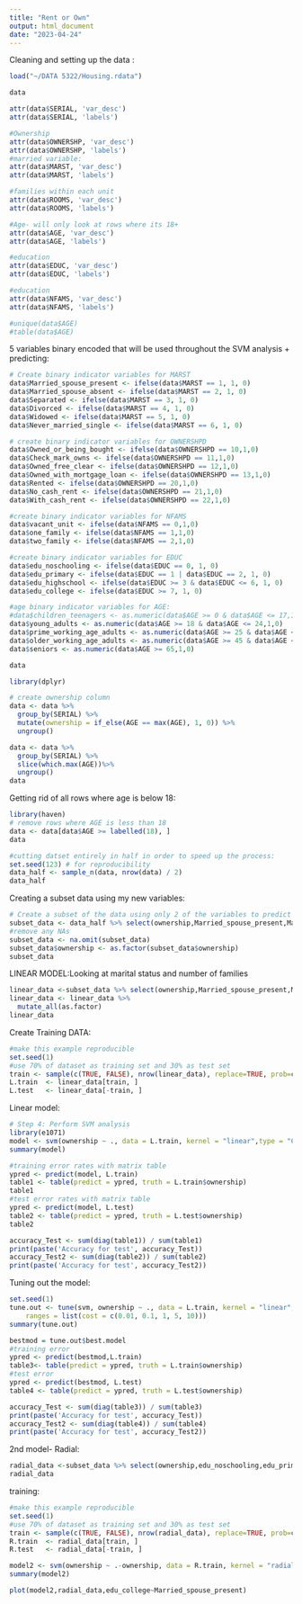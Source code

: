 ```yaml
---
title: "Rent or Own"
output: html_document
date: "2023-04-24"
---
```


Cleaning and setting up the data :

```r
load("~/DATA 5322/Housing.rdata")
```

```r
data
```
```r
attr(data$SERIAL, 'var_desc')
attr(data$SERIAL, 'labels')
```

```r
#Ownership 
attr(data$OWNERSHP, 'var_desc')
attr(data$OWNERSHP, 'labels')
#married variable:
attr(data$MARST, 'var_desc')
attr(data$MARST, 'labels')

#families within each unit
attr(data$ROOMS, 'var_desc')
attr(data$ROOMS, 'labels')

#Age- will only look at rows where its 18+ 
attr(data$AGE, 'var_desc')
attr(data$AGE, 'labels')

#education
attr(data$EDUC, 'var_desc')
attr(data$EDUC, 'labels')

#education
attr(data$NFAMS, 'var_desc')
attr(data$NFAMS, 'labels')

```

```r
#unique(data$AGE)
#table(data$AGE)
```




5 variables binary encoded that will be used throughout the SVM analysis + predicting:
```r
# Create binary indicator variables for MARST
data$Married_spouse_present <- ifelse(data$MARST == 1, 1, 0)
data$Married_spouse_absent <- ifelse(data$MARST == 2, 1, 0)
data$Separated <- ifelse(data$MARST == 3, 1, 0)
data$Divorced <- ifelse(data$MARST == 4, 1, 0)
data$Widowed <- ifelse(data$MARST == 5, 1, 0)
data$Never_married_single <- ifelse(data$MARST == 6, 1, 0)

# create binary indicator variables for OWNERSHPD
data$Owned_or_being_bought <- ifelse(data$OWNERSHPD == 10,1,0)
data$Check_mark_owns <- ifelse(data$OWNERSHPD == 11,1,0)
data$Owned_free_clear <- ifelse(data$OWNERSHPD == 12,1,0)
data$Owned_with_mortgage_loan <- ifelse(data$OWNERSHPD == 13,1,0)
data$Rented <- ifelse(data$OWNERSHPD == 20,1,0)
data$No_cash_rent <- ifelse(data$OWNERSHPD == 21,1,0)
data$With_cash_rent <- ifelse(data$OWNERSHPD == 22,1,0)

#create binary indicator variables for NFAMS
data$vacant_unit <- ifelse(data$NFAMS == 0,1,0)
data$one_family <- ifelse(data$NFAMS == 1,1,0)
data$two_family <- ifelse(data$NFAMS == 2,1,0)

#create binary indicator variables for EDUC
data$edu_noschooling <- ifelse(data$EDUC == 0, 1, 0)
data$edu_primary <- ifelse(data$EDUC == 1 | data$EDUC == 2, 1, 0)
data$edu_highschool <- ifelse(data$EDUC >= 3 & data$EDUC <= 6, 1, 0)
data$edu_college <- ifelse(data$EDUC >= 7, 1, 0)

#age binary indicator variables for AGE:
#data$children_teenagers <- as.numeric(data$AGE >= 0 & data$AGE <= 17,1,0)
data$young_adults <- as.numeric(data$AGE >= 18 & data$AGE <= 24,1,0)
data$prime_working_age_adults <- as.numeric(data$AGE >= 25 & data$AGE <= 44,1,0)
data$older_working_age_adults <- as.numeric(data$AGE >= 45 & data$AGE <= 64,1,0)
data$seniors <- as.numeric(data$AGE >= 65,1,0)

```

```r
data
```

                   
```r
library(dplyr)

# create ownership column
data <- data %>% 
  group_by(SERIAL) %>% 
  mutate(ownership = if_else(AGE == max(AGE), 1, 0)) %>% 
  ungroup()
```

```r
data <- data %>% 
  group_by(SERIAL) %>% 
  slice(which.max(AGE))%>%
  ungroup()
data
```


Getting rid of all rows where age is below 18:
```r
library(haven)
# remove rows where AGE is less than 18
data <- data[data$AGE >= labelled(18), ]
data
```
```r
#cutting datset entirely in half in order to speed up the process:
set.seed(123) # for reproducibility
data_half <- sample_n(data, nrow(data) / 2)
data_half
```


Creating a subset data using my new variables:
```r
# Create a subset of the data using only 2 of the variables to predict ownership 
subset_data <- data_half %>% select(ownership,Married_spouse_present,Married_spouse_absent,Separated,Divorced,Widowed,Never_married_single,Owned_or_being_bought,Check_mark_owns,Owned_free_clear,Owned_with_mortgage_loan,Rented,No_cash_rent,With_cash_rent,vacant_unit,one_family,two_family,edu_noschooling,edu_primary,edu_highschool,edu_college,young_adults,prime_working_age_adults,older_working_age_adults,seniors)
#remove any NAs
subset_data <- na.omit(subset_data)
subset_data$ownership <- as.factor(subset_data$ownership)
subset_data
```

LINEAR MODEL:Looking at marital status and number of families 

```r
linear_data <-subset_data %>% select(ownership,Married_spouse_present,Married_spouse_absent,Separated,Divorced,Widowed,Never_married_single)
linear_data <- linear_data %>%
  mutate_all(as.factor)
linear_data
```
Create Training DATA:
```r
#make this example reproducible
set.seed(1)
#use 70% of dataset as training set and 30% as test set
train <- sample(c(TRUE, FALSE), nrow(linear_data), replace=TRUE, prob=c(0.7,0.3))
L.train  <- linear_data[train, ]
L.test   <- linear_data[-train, ]
```

Linear model:
```r
# Step 4: Perform SVM analysis
library(e1071)
model <- svm(ownership ~ ., data = L.train, kernel = "linear",type = "C-classification",cost = .1, scale = FALSE)
summary(model)
```
```r
#training error rates with matrix table 
ypred <- predict(model, L.train)
table1 <- table(predict = ypred, truth = L.train$ownership)
table1
#test error rates with matrix table 
ypred <- predict(model, L.test)
table2 <- table(predict = ypred, truth = L.test$ownership)
table2
```
```r
accuracy_Test <- sum(diag(table1)) / sum(table1)
print(paste('Accuracy for test', accuracy_Test))
accuracy_Test2 <- sum(diag(table2)) / sum(table2)
print(paste('Accuracy for test', accuracy_Test2))
```

Tuning out the model:

```r
set.seed(1)
tune.out <- tune(svm, ownership ~ ., data = L.train, kernel = "linear",scale = FALSE, 
    ranges = list(cost = c(0.01, 0.1, 1, 5, 10)))
summary(tune.out)
```


```r
bestmod = tune.out$best.model
#training error
ypred <- predict(bestmod,L.train)
table3<- table(predict = ypred, truth = L.train$ownership)
#test error
ypred <- predict(bestmod, L.test)
table4 <- table(predict = ypred, truth = L.test$ownership)
```

```r
accuracy_Test <- sum(diag(table3)) / sum(table3)
print(paste('Accuracy for test', accuracy_Test))
accuracy_Test2 <- sum(diag(table4)) / sum(table4)
print(paste('Accuracy for test', accuracy_Test2))
```



2nd model- Radial:

```r
radial_data <-subset_data %>% select(ownership,edu_noschooling,edu_primary,edu_highschool,edu_college,Married_spouse_present,Married_spouse_absent,Separated,Divorced,Widowed,Never_married_single)
radial_data 
```
training:
```r
#make this example reproducible
set.seed(1)
#use 70% of dataset as training set and 30% as test set
train <- sample(c(TRUE, FALSE), nrow(radial_data), replace=TRUE, prob=c(0.7,0.3))
R.train  <- radial_data[train, ]
R.test   <- radial_data[-train, ]
```


```r
model2 <- svm(ownership ~ .-ownership, data = R.train, kernel = "radial",type = "C-classification",cost = 1,gamma = 1, scale = FALSE)
summary(model2)
```
```r
plot(model2,radial_data,edu_college~Married_spouse_present)
```





